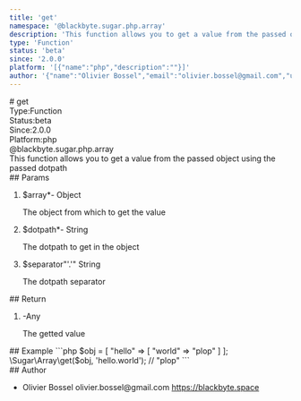 ```yaml
---
title: 'get'
namespace: '@blackbyte.sugar.php.array'
description: 'This function allows you to get a value from the passed object using the passed dotpath'
type: 'Function'
status: 'beta'
since: '2.0.0'
platform: '[{"name":"php","description":""}]'
author: '{"name":"Olivier Bossel","email":"olivier.bossel@gmail.com","url":"https://blackbyte.space"}'
---
```

<div class="docmap -mdx">
# get
<div class="docmap_metas">
<div class="docmap_type"><span class="docmap_type-label">Type:</span><span class="docmap_type-value">Function</span></div>
<div class="docmap_status"><span class="docmap_status-label">Status:</span><span class="docmap_status-value -beta">beta</span></div>
<div class="docmap_since"><span class="docmap_since-label">Since:</span><span class="docmap_since-value">2.0.0</span></div>
<div class="docmap_platform"><span class="docmap_platform-label">Platform:</span><span class="docmap_platform-value -php">php</span></div>
</div>
<div class="docmap_namespace">@blackbyte.sugar.php.array</div>
<div class="docmap_description typo-lead typo-format">
This function allows you to get a value from the passed object using the passed dotpath
</div>
<div class="docmap_params">
## Params
<ol class="docmap_list">
<li class="docmap_item">
<span class="docmap_name">$array<span class="docmap_required">*</span></span><span class="docmap_default">-</span> <span class="docmap_type">Object</span>
<p class="docmap_description">The object from which to get the value</p>
</li>
<li class="docmap_item">
<span class="docmap_name">$dotpath<span class="docmap_required">*</span></span><span class="docmap_default">-</span> <span class="docmap_type">String</span>
<p class="docmap_description">The dotpath to get in the object</p>
</li>
<li class="docmap_item">
<span class="docmap_name">$separator</span><span class="docmap_default">&quot;&apos;&period;&apos;&quot;</span> <span class="docmap_type">String</span>
<p class="docmap_description">The dotpath separator</p>
</li>
</ol>
</div>
<div class="docmap_return">
## Return
<ol class="docmap_list">
<li class="docmap_item">
<span class="docmap_default">-</span><span class="docmap_type">Any</span>
<p class="docmap_description">The getted value</p>
</li>
</ol>
</div>
<div class="docmap_examples">
## Example
<s-code language="php" header>
```php
$obj = [
  "hello" => [
     "world" => "plop"
  ]
];
\Sugar\Array\get($obj, 'hello.world'); // "plop"
```
</s-code>
</div>
<div class="docmap_author">
## Author
<ul class="docmap_list">
<li class="docmap_item">
<span class="docmap_name">Olivier Bossel</span>
<span class="docmap_email">olivier.bossel@gmail.com</span>
<a href="https://blackbyte.space" target="_blank" class="docmap_url">https://blackbyte.space</a>
</li>
</ul>
</div>
</div>